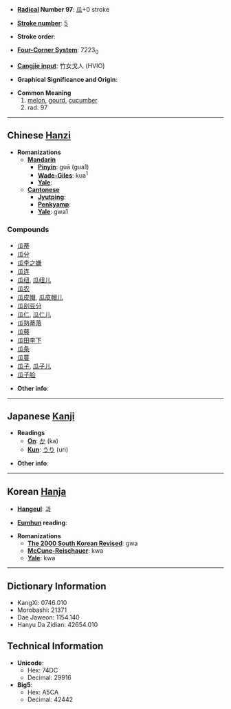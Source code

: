 * '''[[Wiktionary:Chinese radical index| Radical]] Number 97''': [[Wiktionary:Chinese radical index 瓜|瓜]]+0 stroke

* '''[[Wiktionary:Chinese total strokes index|Stroke number]]''': [[Wiktionary:Chinese total strokes index 5|5]]

* '''Stroke order''': 

* '''[[Wiktionary:Chinese four corner index|Four-Corner System]]''': 7223<sub>0</sub>

* '''[[Wiktionary:Chinese Cangjie index|Cangjie input]]''': 竹女戈人 (HVIO)

* '''Graphical Significance and Origin''': 

* '''Common Meaning'''
*#[[melon]], [[gourd]], [[cucumber]]
*# rad. 97

----

== Chinese [[Hanzi]] ==

* '''Romanizations'''
** '''[[Mandarin]]'''
*** '''[[Pinyin]]''': guā (gua1)
*** '''[[Wade-Giles]]''': kua<sup>1</sup>
*** '''[[Yale]]''': 
** '''[[Cantonese]]'''
*** '''[[Jyutping]]''':
*** '''[[Penkyamp]]''': 
*** '''[[Yale]]''': gwa1

===Compounds===
*[[瓜蒂]]
*[[瓜分]]
*[[瓜李之嫌]]
*[[瓜连]]
*[[瓜纽]], [[瓜纽儿]]
*[[瓜农]]
*[[瓜皮帽]], [[瓜皮帽儿]]
*[[瓜剖豆分]]
*[[瓜仁]], [[瓜仁儿]]
*[[瓜熟蒂落]]
*[[瓜藤]]
*[[瓜田李下]]
*[[瓜条]]
*[[瓜蔓]]
*[[瓜子]], [[瓜子儿]]
*[[瓜子脸]]

* '''Other info''': 

----

== Japanese [[Kanji]] ==

* '''Readings'''
** '''[[On]]''': [[か]] (ka)
** '''[[Kun]]''': [[うり]] (uri)

* '''Other info''':  

----

== Korean [[Hanja]] ==

* '''[[Hangeul]]''': [[과]]

* '''[[Eumhun]] reading''': 

* '''Romanizations'''
** '''[[The 2000 South Korean Revised Romanization|The 2000 South Korean Revised]]''': gwa
** '''[[McCune-Reischauer]]''': kwa
** '''[[Yale]]''': kwa

----

== Dictionary Information ==

* KangXi: 0746.010
* Morobashi: 21371
* Dae Jaweon: 1154.140
* Hanyu Da Zidian: 42654.010

== Technical Information ==

* '''Unicode''':
** Hex: 74DC
** Decimal: 29916
* '''Big5''':
** Hex: A5CA
** Decimal: 42442